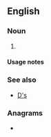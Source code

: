 {{also|ds|Ds|DS|dS|ds.|D's|D.S.|D. S.}}
==English==

===Noun===
{{head|en|noun plural form}}

# {{plural of|d|lang=en}}

====Usage notes====
{{U:en:plurals of letters}}

===See also===
* [[D's]]

===Anagrams===
* {{anagrams|en|a=ds|S.D.|SD|sd}}